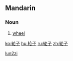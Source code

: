 {{zh-forms|[[轮]][[子]]|[[輪子]]}}
==Mandarin==

===Noun===
{{cmn-noun|s|pin=lúnzi|pint=lun2zi|tra=輪子|sim=轮子|rs=车04}}

# {{Intermediate Mandarin|lang=zh-cn|skey=lun2zi}} [[wheel]]

[[Category:zh-cn:Simple machines|lun2zi]]

[[ko:轮子]]
[[hu:轮子]]
[[ru:轮子]]
[[zh:轮子]]